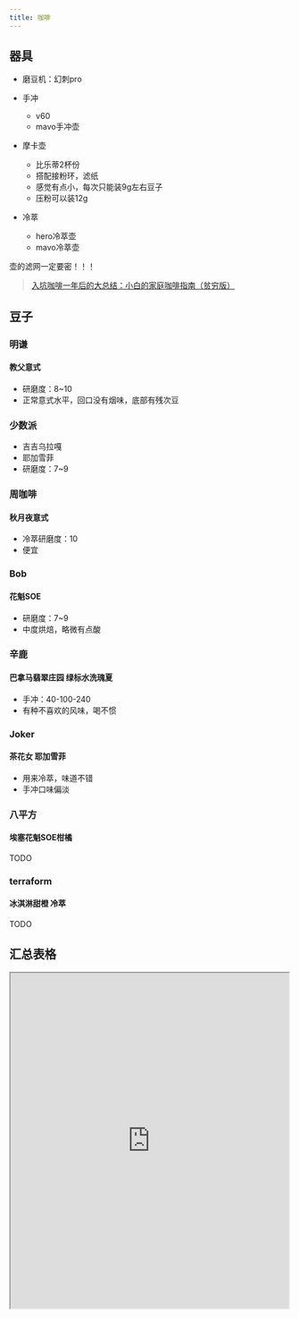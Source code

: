 ```yaml
---
title: 咖啡
---
```

## 器具
- 磨豆机：幻刺pro

- 手冲
  - v60
  - mavo手冲壶
 
- 摩卡壶
  - 比乐蒂2杯份
  - 搭配接粉环，滤纸
  - 感觉有点小，每次只能装9g左右豆子
  - 压粉可以装12g

- 冷萃
  - hero冷萃壶
  - mavo冷萃壶

壶的滤网一定要密！！！

> [入坑咖啡一年后的大总结：小白的家庭咖啡指南（贫穷版）](https://www.bilibili.com/video/BV1C8411h7xm)

## 豆子

### 明谦
#### 教父意式
- 研磨度：8~10
- 正常意式水平，回口没有烟味，底部有残次豆

### 少数派
- 吉吉乌拉嘎
- 耶加雪菲
- 研磨度：7~9

### 周咖啡
#### 秋月夜意式
- 冷萃研磨度：10
- 便宜

### Bob
#### 花魁SOE
- 研磨度：7~9
- 中度烘焙，略微有点酸

### 辛鹿
#### 巴拿马翡翠庄园 绿标水洗瑰夏
- 手冲：40-100-240
- 有种不喜欢的风味，喝不惯

### Joker
#### 茶花女 耶加雪菲
- 用来冷萃，味道不错
- 手冲口味偏淡

### 八平方
#### 埃塞花魁SOE柑橘
TODO

### terraform
#### 冰淇淋甜橙 冷萃
TODO

## 汇总表格
<iframe title="nocodb表格" width="99%" height="600px" src="https://weq8wr13.nocodb.com/#/nc/view/652ff3ae-c77a-4c82-a627-9cf81f9162bd" />

### 在线编辑
https://app.nocodb.com/#/weq8wr13/psx2rgzsf0y0flx/mv5v7k36mu6f8ap/vwecuq2hr1s4230i/view